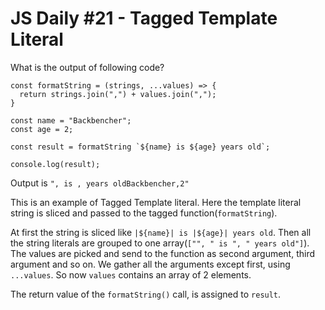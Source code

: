 
<Layout>
<SEO title="JS Daily #21 - Tagged Template Literal" />
<JSLayout>

# JS Daily #21 - Tagged Template Literal

What is the output of following code?

```javascript{numberLines: true}
const formatString = (strings, ...values) => {
  return strings.join(",") + values.join(",");
}

const name = "Backbencher";
const age = 2;

const result = formatString `${name} is ${age} years old`;

console.log(result);
```

<Divider />

Output is `", is , years oldBackbencher,2"`

This is an example of Tagged Template literal. Here the template literal string is sliced and passed to the tagged function(`formatString`).

At first the string is sliced like `|${name}| is |${age}| years old`. Then all the string literals are grouped to one array(`["", " is ", " years old"]`). The values are picked and send to the function as second argument, third argument and so on. We gather all the arguments except first, using `...values`. So now `values` contains an array of 2 elements.

The return value of the `formatString()` call, is assigned to `result`. 


</JSLayout>
</Layout>
